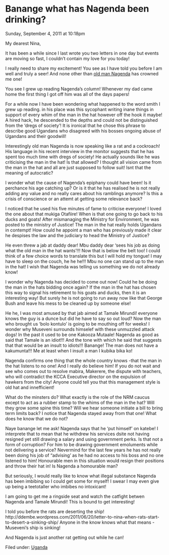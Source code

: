 # Banange what has Nagenda been drinking?

Sunday, September 4, 2011 at 10:18pm


My dearest Nina,

It has been a while since I last wrote you two letters in one day but events are moving so fast, I couldn't contain my love for you today!

I really need to share my excitement! You see as I have told you before I am well and truly a seer! And none other than [old man Nagenda] has crowned me one! 

You see I grew up reading Nagenda's column! Whenever my dad came home the first thing I got off him was all of the days papers!

For a while now I have been wondering what happened to the word smith I grew up reading. in his place was this sycophant writing inane things in support of every whim of the man in the hat however off the hook it maybe! A hired hack, he descended to the depths and could not be distinguished from the 'dregs of society'! It is ironical that he chose this phrase to describe good Ugandans who disagreed with his bosses ongoing abuse of Ugandans and their goodwill!

Interestingly old man Nagenda is now speaking like a rat and a cockroach! His language in his recent interview in the monitor suggests that he has spent too much time with dregs of society! He actually sounds like he was criticising the man in the hat! Is that allowed? I thought all vision came from the man in the hat and all are just supposed to follow suit! Isnt that the meaning of autocratic?

I wonder what the cause of Nagenda's epiphany could have been! Is it perchance his age catching up? Or is it that he has realised he is not really adding any value and no really cares about his ramblings anymore? Is this a crisis of conscience or an attemt at getting some relevance back?

I noticed that he used his five minutes of fame to criticise everyone! I loved the one about that mukiga Otafiire! When is that one going to go back to his ducks and goats! After mismanaging the Ministry for Environment, he was posted to the ministry of Justice! The man in the hat really holds Ugandans in contempt! How could he appoint a man who has previously made it clear he despises the law and the judiciary to head the Ministry of Justice?

He even threw a jab at daddy dear! Mbu daddy dear 'sees his job as doing what the old man in the hat wants'!!! Now that is below the belt too! I could think of a few choice words to translate this but I will hold my tongue! I may have to sleep on the couch, he he he!!! Mbu no one can stand up to the man in the hat! I wish that Nagenda was telling us something we do not already know!

I wonder why Nagenda has decided to come out now! Could he be doing the man in the hats bidding once again? If the man in the hat has chosen this way to signal his retirement to his goats and ducks, then it is an interesting way! But surely he is not going to run away now like that George Bush and leave his mess to be cleaned up by someone else!

He he, I was most amused by that jab aimed at Tamale Mirundi! everyone knows the guy is a dunce but did he have to say so out loud? Now the man who brought us 'bolo kontulo' is going to be mouthing off for weeks! I wonder why Museveni surrounds himselef with these unmuzzled attack dogs! In the past it used to be one Kakooza Mutaale! Nagenda as good as said that Tamale is an idiot!!! And the tone with which he said that suggests that that would be an insult to idiots!!! Banange! The man does not have a kakumunta!!! Me at least when I insult a man I kubika bika ko!

Nagenda confirms one thing that the whole country knows -that the man in the hat listens to no one! And I really do believe him! If you do not wait and see who comes out to resolve mabira, Makerere, the dispute with teachers, who will contradict the KCCA Executive director on the expulsion of hawkers from the city! Anyone could tell you that this management style is old hat and innefficient!

What do the minsters do? What exactly is the role of the NRM caucus except to act as a rubber stamp to the whims of the man in the hat? Will they grow some spine this time? Will we hear someone initiate a bill to bring term limits back? I notice that Nagenda stayed away from that one! What does he know that we do not?

Naye banange let me ask! Nagenda says that he 'put himself' on katebe! I interprete that to mean that he withdrew his services dsite not having resigned yet still drawing a salary and using government perks. Is that not a form of corruption? For him to be drawing government emoluments while not delivering a service? Nevermind for the last few years he has not really been doing his job of "advising' as he had no access to his boss and no one listened to him! Honourable men in this situation would resign their positions and throw their hat in! Is Nagenda a homourable man?

But seriously, I would really like to know what illegal substance Nagenda has been imbibing so I could get some for myself! I swear I may even give up being a teetotaller who imbibes no intoxicant!

I am going to get me a ringside seat and watch the catfight betwen Nagenda and Tamale Mirundi! This is bound to get interesting!

I told you before the rats are deserting the ship! http://ddembe.wordpress.com/2011/06/20/letter-to-nina-when-rats-start-to-desert-a-sinking-ship/ Anyone in the know knows what that means -Museveni's ship is sinking!

And Nagenda is just another rat getting out while he can!

  
Filed under: [Uganda](http://ddembe.wordpress.com/category/uganda/)

[old man Nagenda]: http://www.monitor.co.ug/Magazines/ThoughtIdeas+/-/689844/1229632/-/item/3/-/6lgfas/-/index.html

